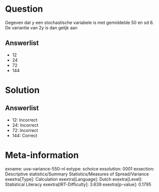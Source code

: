 Question
========

Gegeven dat y een stochastische variabele is met gemiddelde 50 en sd 6.
De variantie van 2y is dan gelijk aan

Answerlist
----------

* 12
* 24
* 72
* 144

Solution
========

Answerlist
----------

* 12: Incorrect
* 24: Incorrect
* 72: Incorrect
* 144: Correct

Meta-information
================
exname: uva-variance-550-nl
extype: schoice
exsolution: 0001
exsection: Descriptive statistics/Summary Statistics/Measures of Spread/Variance
exextra[Type]: Calculation
exextra[Language]: Dutch
exextra[Level]: Statistical Literacy
exextra[IRT-Difficulty]: 3.639
exextra[p-value]: 0.1795
